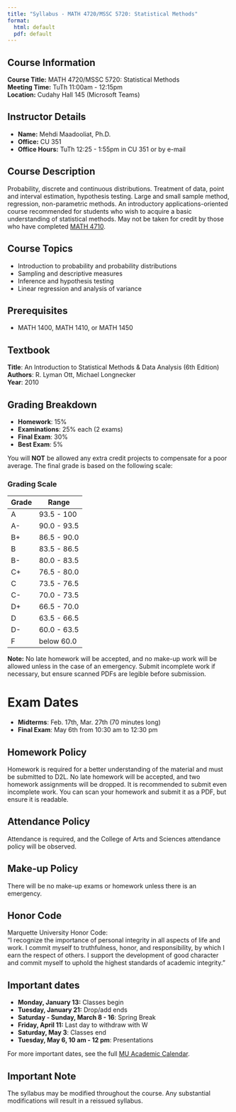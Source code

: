 ---
title: "Syllabus - MATH 4720/MSSC 5720: Statistical Methods"
format: 
  html: default
  pdf: default
---

## Course Information

**Course Title:** MATH 4720/MSSC 5720: Statistical Methods\
**Meeting Time:** TuTh 11:00am - 12:15pm\
**Location:** Cudahy Hall 145 (Microsoft Teams)

## Instructor Details

-   **Name:** Mehdi Maadooliat, Ph.D.
-   **Office:** CU 351
-   **Office Hours:** TuTh 12:25 - 1:55pm in CU 351 or by e-mail

## Course Description

Probability, discrete and continuous distributions. Treatment of data, point and interval estimation, hypothesis testing. Large and small sample method, regression, non-parametric methods. An introductory applications-oriented course recommended for students who wish to acquire a basic understanding of statistical methods. May not be taken for credit by those who have completed [MATH 4710](https://bulletin.marquette.edu/search/?P=MATH%204710).

## Course Topics

-   Introduction to probability and probability distributions
-   Sampling and descriptive measures
-   Inference and hypothesis testing
-   Linear regression and analysis of variance

## Prerequisites

-   MATH 1400, MATH 1410, or MATH 1450

## Textbook

**Title**: An Introduction to Statistical Methods & Data Analysis (6th Edition)  
**Authors**: R. Lyman Ott, Michael Longnecker  
**Year**: 2010

## Grading Breakdown

- **Homework**: 15%  
- **Examinations**: 25% each (2 exams)  
- **Final Exam**: 30%  
- **Best Exam**: 5%

You will **NOT** be allowed any extra credit projects to compensate for a poor average. The final grade is based on the following scale:

### Grading Scale

| Grade   | Range       |
|---------|-------------|
| A       | 93.5 - 100  |
| A-      | 90.0 - 93.5 |
| B+      | 86.5 - 90.0 |
| B       | 83.5 - 86.5 |
| B-      | 80.0 - 83.5 |
| C+      | 76.5 - 80.0 |
| C       | 73.5 - 76.5 |
| C-      | 70.0 - 73.5 |
| D+      | 66.5 - 70.0 |
| D       | 63.5 - 66.5 |
| D-      | 60.0 - 63.5 |
| F       | below 60.0  |

**Note:** No late homework will be accepted, and no make-up work will be allowed unless in the case of an emergency. Submit incomplete work if necessary, but ensure scanned PDFs are legible before submission.

# Exam Dates

- **Midterms**: Feb. 17th, Mar. 27th (70 minutes long)  
- **Final Exam**: May 6th from 10:30 am to 12:30 pm

## Homework Policy

Homework is required for a better understanding of the material and must be submitted to D2L. No late homework will be accepted, and two homework assignments will be dropped. It is recommended to submit even incomplete work. You can scan your homework and submit it as a PDF, but ensure it is readable.

## Attendance Policy

Attendance is required, and the College of Arts and Sciences attendance policy will be observed.

## Make-up Policy

There will be no make-up exams or homework unless there is an emergency.

## Honor Code

Marquette University Honor Code:  
"I recognize the importance of personal integrity in all aspects of life and work. I commit myself to truthfulness, honor, and responsibility, by which I earn the respect of others. I support the development of good character and commit myself to uphold the highest standards of academic integrity."

## Important dates

-   **Monday, January 13:** Classes begin
-   **Tuesday, January 21:** Drop/add ends
-   **Saturday - Sunday, March 8 - 16**: Spring Break
-   **Friday, April 11:** Last day to withdraw with W
-   **Saturday, May 3**: Classes end
-   **Tuesday, May 6, 10 am - 12 pm**: Presentations

For more important dates, see the full [MU Academic Calendar](https://www.marquette.edu/central/registrar/2025-spring-academic-calendar.php).

## Important Note

The syllabus may be modified throughout the course. Any substantial modifications will result in a reissued syllabus.
